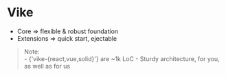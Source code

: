 # Vike

- Core => flexible & robust foundation
- Extensions => quick start, ejectable

> <div style={{marginTop: 16, marginBottom: -10}}>Note:</div>
> - {'vike-{react,vue,solid}'} are ~1k LoC
> - Sturdy architecture, for you, as well as for us

